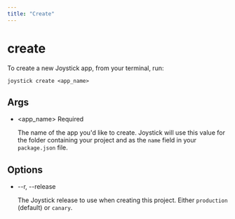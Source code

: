 ```yaml
---
title: "Create"
---
```


# create

To create a new Joystick app, from your terminal, run:

    joystick create <app_name>
    

## Args

*   <app\_name> Required
    
    The name of the app you'd like to create. Joystick will use this value for the folder containing your project and as the `name` field in your `package.json` file.
    

## Options

*   \--r, --release
    
    The Joystick release to use when creating this project. Either `production` (default) or `canary`.